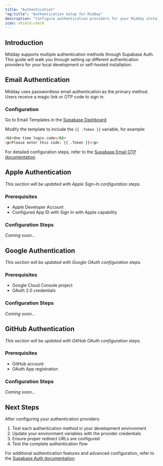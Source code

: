 ```yaml
---
title: "Authentication"
"og:title": "Authentication Setup for Midday"
description: "Configure authentication providers for your Midday installation."
icon: shield-check
---
```


## Introduction

Midday supports multiple authentication methods through Supabase Auth. This guide will walk you through setting up different authentication providers for your local development or self-hosted installation.

## Email Authentication

Midday uses passwordless email authentication as the primary method. Users receive a magic link or OTP code to sign in.

### Configuration

Go to Email Templates in the [Supabase Dashboard](https://supabase.com/dashboard).

Modify the template to include the `{{ .Token }}` variable, for example:

```html
<h2>One time login code</h2>
<p>Please enter this code: {{ .Token }}</p>
```

For detailed configuration steps, refer to the [Supabase Email OTP documentation](https://supabase.com/docs/guides/auth/auth-email-passwordless#enabling-email-otp).

## Apple Authentication

*This section will be updated with Apple Sign-In configuration steps.*

### Prerequisites

- Apple Developer Account
- Configured App ID with Sign In with Apple capability

### Configuration Steps

*Coming soon...*

## Google Authentication

*This section will be updated with Google OAuth configuration steps.*

### Prerequisites

- Google Cloud Console project
- OAuth 2.0 credentials

### Configuration Steps

*Coming soon...*

## GitHub Authentication

*This section will be updated with GitHub OAuth configuration steps.*

### Prerequisites

- GitHub account
- OAuth App registration

### Configuration Steps

*Coming soon...*

## Next Steps

After configuring your authentication providers:

1. Test each authentication method in your development environment
2. Update your environment variables with the provider credentials
3. Ensure proper redirect URLs are configured
4. Test the complete authentication flow

For additional authentication features and advanced configuration, refer to the [Supabase Auth documentation](https://supabase.com/docs/guides/auth).
